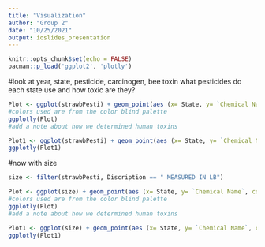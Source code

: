 ```yaml
---
title: "Visualization"
author: "Group 2"
date: "10/25/2021"
output: ioslides_presentation
---
```


```r
knitr::opts_chunk$set(echo = FALSE)
pacman::p_load('ggplot2', 'plotly')
```

#look at year, state, pesticide, carcinogen, bee toxin
what pesticides do each state use and how toxic are they?


```r
Plot <- ggplot(strawbPesti) + geom_point(aes (x= State, y= `Chemical Name`, color= `Human Toxins`)) + labs(title= 'How Toxic are the chemicals on strawberries for humans?') + scale_color_manual(values = c("high" = "#D55E00", "moderate"="#E69F00", "slight"="#009E73")) 
#colors used are from the color blind palette
ggplotly(Plot)
#add a note about how we determined human toxins
```
```r
Plot1 <- ggplot(strawbPesti) + geom_point(aes (x= State, y= `Chemical Name`, color= `Bee Toxins`)) + labs(title= 'How Toxic are the chemicals on strawberries for bees?') + scale_color_manual(values = c("high" = "#D55E00", "moderate"="#E69F00", "slight"="#009E73"))
ggplotly(Plot1)
```


#now with size
```r
size <- filter(strawbPesti, Discription == " MEASURED IN LB")
```

```r
Plot <- ggplot(size) + geom_point(aes (x= State, y= `Chemical Name`, color= `Human Toxins`, size= Value)) + labs(title= 'How Toxic are the chemicals on strawberries for humans?') + scale_color_manual(values = c("high" = "#D55E00", "moderate"="#E69F00", "slight"="#009E73")) + theme_classic()
#colors used are from the color blind palette
ggplotly(Plot)
#add a note about how we determined human toxins
```



```r
Plot1 <- ggplot(size) + geom_point(aes (x= State, y= `Chemical Name`, color= `Bee Toxins`, size= Value)) + labs(title= 'How Toxic are the chemicals on strawberries for bees?') + scale_color_manual(values = c("high" = "#D55E00", "moderate"="#E69F00", "slight"="#009E73"))
ggplotly(Plot1)
```


